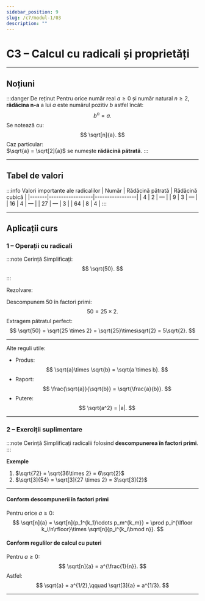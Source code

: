 ```yaml
---
sidebar_position: 9
slug: /c7/modul-1/03
description: ""
---
```


# C3 – Calcul cu radicali și proprietăți

---

## Noțiuni

:::danger De reținut
Pentru orice număr real $a \ge 0$ și număr natural $n \ge 2$, **rădăcina n-a** a lui $a$ este numărul pozitiv $b$ astfel încât:
$$
b^n = a.
$$
Se notează cu:
$$
\sqrt[n]{a}.
$$
Caz particular:  
$\sqrt{a} = \sqrt[2]{a}$ se numește **rădăcină pătrată**.
:::

---

## Tabel de valori

:::info Valori importante ale radicalilor
| Număr | Rădăcină pătrată | Rădăcină cubică |
|-------|------------------|-----------------|
| $4$   | $2$             | —               |
| $9$   | $3$             | —               |
| $16$  | $4$             | —               |
| $27$  | —               | $3$             |
| $64$  | $8$             | $4$             |
:::

---

## Aplicații curs

### 1 – Operații cu radicali

:::note Cerință
Simplificați:
$$
\sqrt{50}.
$$
:::

Rezolvare:

Descompunem 50 în factori primi:
$$
50 = 25 \times 2.
$$
Extragem pătratul perfect:
$$
\sqrt{50} = \sqrt{25 \times 2} = \sqrt{25}\times\sqrt{2} = 5\sqrt{2}.
$$

---

Alte reguli utile:
- Produs:
$$
\sqrt{a}\times \sqrt{b} = \sqrt{a \times b}.
$$
- Raport:
$$
\frac{\sqrt{a}}{\sqrt{b}} = \sqrt{\frac{a}{b}}.
$$
- Putere:
$$
\sqrt{a^2} = |a|.
$$

---

### 2 – Exerciții suplimentare

:::note Cerință
Simplificați radicalii folosind **descompunerea în factori primi**.
:::

**Exemple**
1. $\sqrt{72} = \sqrt{36\times 2} = 6\sqrt{2}$
2. $\sqrt[3]{54} = \sqrt[3]{27 \times 2} = 3\sqrt[3]{2}$

---

#### Conform descompunerii în factori primi

Pentru orice $a\ge0$:
$$
\sqrt[n]{a} = \sqrt[n]{p_1^{k_1}\cdots p_m^{k_m}} =
\prod p_i^{\lfloor k_i/n\rfloor}\times \sqrt[n]{p_i^{k_i\bmod n}}.
$$

#### Conform regulilor de calcul cu puteri

Pentru $a\ge0$:
$$
\sqrt[n]{a} = a^{\frac{1}{n}}.
$$
Astfel:
$$
\sqrt{a} = a^{1/2},\qquad \sqrt[3]{a} = a^{1/3}.
$$

---